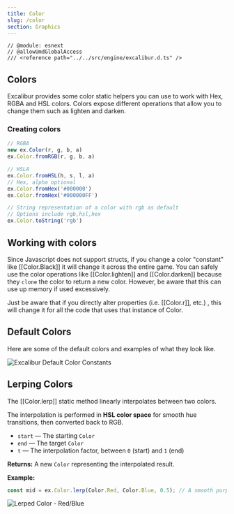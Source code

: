 ```yaml
---
title: Color
slug: /color
section: Graphics
---
```


```twoslash include ex
// @module: esnext
// @allowUmdGlobalAccess
/// <reference path="../../src/engine/excalibur.d.ts" />
```

## Colors

Excalibur provides some color static helpers you can use to work with Hex, RGBA and HSL colors. Colors expose different operations that allow you to change them such as lighten and darken.

### Creating colors

```ts twoslash
// RGBA
new ex.Color(r, g, b, a)
ex.Color.fromRGB(r, g, b, a)

// HSLA
ex.Color.fromHSL(h, s, l, a)
// Hex, alpha optional
ex.Color.fromHex('#000000')
ex.Color.fromHex('#000000FF')

// String representation of a color with rgb as default
// Options include rgb,hsl,hex
ex.Color.toString('rgb')
```

## Working with colors

Since Javascript does not support structs, if you change a color "constant" like [[Color.Black]]
it will change it across the entire game. You can safely use the color operations
like [[Color.lighten]] and [[Color.darken]] because they `clone` the color to
return a new color. However, be aware that this can use up memory if used excessively.

Just be aware that if you directly alter properties (i.e. [[Color.r]], etc.) , this will change it
for all the code that uses that instance of Color.

## Default Colors

Here are some of the default colors and examples of what they look like.

![Excalibur Default Color Constants](./color-cropped.png)


## Lerping Colors

The [[Color.lerp]] static method linearly interpolates between two colors.  

The interpolation is performed in **HSL color space** for smooth hue transitions, then converted back to RGB.

- `start` — The starting `Color`
- `end` — The target `Color`
- `t` — The interpolation factor, between `0` (start) and `1` (end)

**Returns:** A new `Color` representing the interpolated result.

**Example:**
```ts twoslash
const mid = ex.Color.lerp(Color.Red, Color.Blue, 0.5); // A smooth purple blend
```

![Lerped Color - Red/Blue](./LerpedColor.png)
